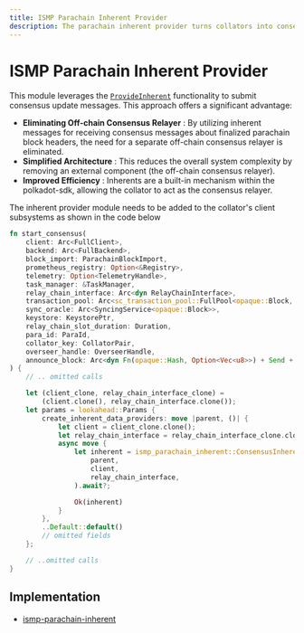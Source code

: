 ```yaml
---
title: ISMP Parachain Inherent Provider
description: The parachain inherent provider turns collators into consensus relayers for parachains.
---
```


# ISMP Parachain Inherent Provider


This module leverages the [`ProvideInherent`](https://docs.rs/frame-support/latest/frame_support/inherent/trait.ProvideInherent.html) functionality to submit consensus update messages. This approach offers a significant advantage:

 - **Eliminating Off-chain Consensus Relayer** : By utilizing inherent messages for receiving consensus messages about finalized parachain block headers, the need for a separate off-chain consensus relayer is eliminated.
 - **Simplified Architecture** : This reduces the overall system complexity by removing an external component (the off-chain consensus relayer).
 - **Improved Efficiency** : Inherents are a built-in mechanism within the polkadot-sdk, allowing the collator to act as the consensus relayer.

The inherent provider module needs to be added to the collator's client subsystems as shown in the code below

```rust showLineNumbers
fn start_consensus(
    client: Arc<FullClient>,
    backend: Arc<FullBackend>,
    block_import: ParachainBlockImport,
    prometheus_registry: Option<&Registry>,
    telemetry: Option<TelemetryHandle>,
    task_manager: &TaskManager,
    relay_chain_interface: Arc<dyn RelayChainInterface>,
    transaction_pool: Arc<sc_transaction_pool::FullPool<opaque::Block, FullClient>>,
    sync_oracle: Arc<SyncingService<opaque::Block>>,
    keystore: KeystorePtr,
    relay_chain_slot_duration: Duration,
    para_id: ParaId,
    collator_key: CollatorPair,
    overseer_handle: OverseerHandle,
    announce_block: Arc<dyn Fn(opaque::Hash, Option<Vec<u8>>) + Send + Sync>,
) {
    // .. omitted calls

    let (client_clone, relay_chain_interface_clone) =
        (client.clone(), relay_chain_interface.clone());
    let params = lookahead::Params {
        create_inherent_data_providers: move |parent, ()| {
            let client = client_clone.clone();
            let relay_chain_interface = relay_chain_interface_clone.clone();
            async move {
                let inherent = ismp_parachain_inherent::ConsensusInherentProvider::create(
                    parent,
                    client,
                    relay_chain_interface,
                ).await?;

                Ok(inherent)
            }
        },
        ..Default::default()
        // omitted fields
    };

    // ..omitted calls
}
```

## Implementation

 - [ismp-parachain-inherent](https://github.com/polytope-labs/hyperbridge/blob/main/modules/ismp/clients/parachain/inherent/src/lib.rs)
